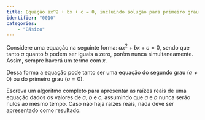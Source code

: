 ```yaml
---
title: Equação ax^2 + bx + c = 0, incluindo solução para primeiro grau
identifier: "0010"
categories:
    - "Básico"
---
```


::: {.exercicio}
Considere uma equação na seguinte forma: $ax^2 + bx + c = 0$, sendo que tanto $a$ quanto $b$ podem ser iguais a zero, porém nunca simultaneamente. Assim, sempre haverá um termo com $x$.

Dessa forma a equação pode tanto ser uma equação do segundo grau ($a \neq 0$) ou do primeiro grau ($a = 0$).

Escreva um algoritmo completo para apresentar as raízes reais de uma equação dados os valores de $a$, $b$ e $c$, assumindo que $a$ e $b$ nunca serão nulos ao mesmo tempo. Caso não haja raízes reais, nada deve ser apresentado como resultado.

<!-- @sol-0010 -->
:::
